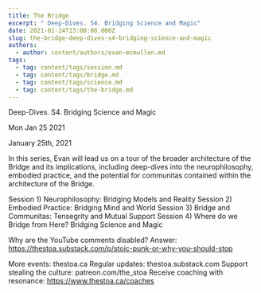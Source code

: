 ```yaml
---
title: The Bridge
excerpt: " Deep-Dives. S4. Bridging Science and Magic"
date: 2021-01-24T23:00:00.000Z
slug: the-bridge-deep-dives-s4-bridging-science-and-magic
authors:
  - author: content/authors/evan-mcmullen.md
tags:
  - tag: content/tags/session.md
  - tag: content/tags/bridge.md
  - tag: content/tags/science.md
  - tag: content/tags/the-bridge.md
---
```




 Deep-Dives. S4. Bridging Science and Magic

Mon Jan 25 2021

January 25th, 2021

In this series, Evan will lead us on a tour of the broader architecture of the Bridge and its implications, including deep-dives into the neurophilosophy, embodied practice, and the potential for communitas contained within the architecture of the Bridge.

Session 1)
Neurophilosophy: Bridging Models and Reality
Session 2)
Embodied Practice: Bridging Mind and World
Session 3)
Bridge and Communitas: Tensegrity and Mutual Support
Session 4)
Where do we Bridge from Here? Bridging Science and Magic

Why are the YouTube comments disabled? Answer: https://thestoa.substack.com/p/stoic-punk-or-why-you-should-stop

More events: thestoa.ca
Regular updates: thestoa.substack.com
Support stealing the culture: patreon.com/the_stoa
Receive coaching with resonance: https://www.thestoa.ca/coaches


